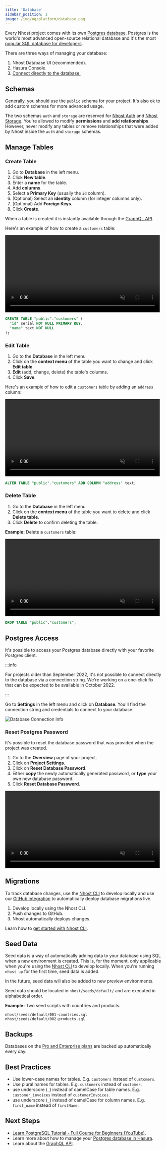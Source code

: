 ```yaml
---
title: 'Database'
sidebar_position: 1
image: /img/og/platform/database.png
---
```



Every Nhost project comes with its own [Postgres database](https://postgres.org/). Postgres is the world's most advanced open-source relational database and it's the most [popular SQL database for developers](https://insights.stackoverflow.com/survey/2021#section-most-loved-dreaded-and-wanted-databases).

There are three ways of managing your database:

1. Nhost Database UI (recommended).
2. Hasura Console.
3. [Connect directly to the database.](#postgres-access)

## Schemas

Generally, you should use the `public` schema for your project. It's also ok to add custom schemas for more advanced usage.

The two schemas `auth` and `storage` are reserved for [Nhost Auth](/platform/authentication) and [Nhost Storage](/platform/storage). You're allowed to modify **permissions** and **add relationships**. However, never modify any tables or remove relationships that were added by Nhost inside the `auth` and `storage` schemas.

## Manage Tables

### Create Table

1. Go to **Database** in the left menu.
2. Click **New table**.
3. Enter a **name** for the table.
4. Add **columns**.
5. Select a **Primary Key** (usually the `id` column).
6. (Optional) Select an **identity** column (for integer columns only).
7. (Optional) Add **Foreign Keys**.
8. Click **Create**.

When a table is created it is instantly available through the [GraphQL API](/platform/graphql).

Here's an example of how to create a `customers` table:

<Tabs groupId="nhost-vs-sql">
  <TabItem value="nhost" label="Nhost" default>

<video width="99%" autoPlay muted loop controls="true">
  <source src="/videos/nhost-table-create.mp4" type="video/mp4" />
</video>

  </TabItem>
  <TabItem value="sql" label="SQL">

```sql
CREATE TABLE "public"."customers" (
  "id" serial NOT NULL PRIMARY KEY,
  "name" text NOT NULL
);
```

  </TabItem>
</Tabs>

### Edit Table

1. Go to the **Database** in the left menu
2. Click on the **context menu** of the table you want to change and click **Edit table**.
3. **Edit** (add, change, delete) the table's columns.
4. Click **Save**.

Here's an example of how to edit a `customers` table by adding an `address` column:

<Tabs groupId="nhost-vs-sql">
  <TabItem value="nhost" label="Nhost" default>

<video width="99%" autoPlay muted loop controls="true">
  <source src="/videos/nhost-table-edit.mp4" type="video/mp4" />
</video>

  </TabItem>
  <TabItem value="sql" label="SQL">

```sql
ALTER TABLE "public"."customers" ADD COLUMN "address" text;
```

  </TabItem>
</Tabs>

### Delete Table

1. Go to the **Database** in the left menu
2. Click on the **context menu** of the table you want to delete and click **Delete table**.
3. Click **Delete** to confirm deleting the table.

**Example:** Delete a `customers` table:

<Tabs groupId="nhost-vs-sql">
  <TabItem value="nhost" label="Nhost" default>

<video width="99%" autoPlay muted loop controls="true">
  <source src="/videos/nhost-table-delete.mp4" type="video/mp4" />
</video>

  </TabItem>
  <TabItem value="sql" label="SQL">

```sql
DROP TABLE "public"."customers";
```

  </TabItem>
</Tabs>

## Postgres Access

It's possible to access your Postgres database directly with your favorite Postgres client.

:::info

For projects older than September 2022, it's not possible to connect directly to the database via a connection string. We're working on a one-click fix that can be expected to be available in October 2022.

:::

Go to **Settings** in the left menu and click on **Database**. You'll find the connection string and credentials to connect to your database.

![Database Connection Info](/img/database/connection-info.png)

### Reset Postgres Password

It's possible to reset the database password that was provided when the project was created.

1. Go to the **Overview** page of your project.
2. Click on **Project Settings**.
3. Click on **Reset Database Password**.
4. Either **copy** the newly automatically generated password, or **type** your own new database password.
5. Click **Reset Database Password**.

<video width="99%" autoPlay muted loop controls="true">
  <source src="/videos/nhost-database-reset-password.mp4" type="video/mp4" />
</video>

## Migrations

To track database changes, use the [Nhost CLI](/platform/cli) to develop locally and use our [GitHub integration](/platform/github-integration) to automatically deploy database migrations live.

1. Develop locally using the Nhost CLI.
2. Push changes to GitHub.
3. Nhost automatically deploys changes.

Learn how to [get started with Nhost CLI](/platform/overview/get-started-with-nhost-cli).

## Seed Data

Seed data is a way of automatically adding data to your database using SQL when a new environment is created. This is, for the moment, only applicable when you're using the [Nhost CLI](/platform/cli) to develop locally. When you're running `nhost up` for the first time, seed data is added.

In the future, seed data will also be added to new preview environments.

Seed data should be located in `nhost/seeds/default/` and are executed in alphabetical order.

**Example:** Two seed scripts with countries and products.

```text
nhost/seeds/default/001-countries.sql
nhost/seeds/default/002-products.sql
```

## Backups

Databases on the [Pro and Enterprise plans](https://nhost.io/pricing) are backed up automatically every day.

## Best Practices

- Use lower-case names for tables. E.g. `customers` instead of `Customers`.
- Use plural names for tables. E.g. `customers` instead of `customer`.
- use underscore (`_`) instead of camelCase for table names. E.g. `customer_invoices` instead of `customerInvoices`.
- use underscore (`_`) instead of camelCase for column names. E.g. `first_name` instead of `firstName`.

## Next Steps

- [Learn PostgreSQL Tutorial - Full Course for Beginners (YouTube)](https://www.youtube.com/watch?v=qw--VYLpxG4).
- Learn more about how to manage your [Postgres database in Hasura](https://hasura.io/docs/latest/graphql/core/databases/postgres/schema/index/).
- Learn about the [GraphQL API](/platform/graphql).
